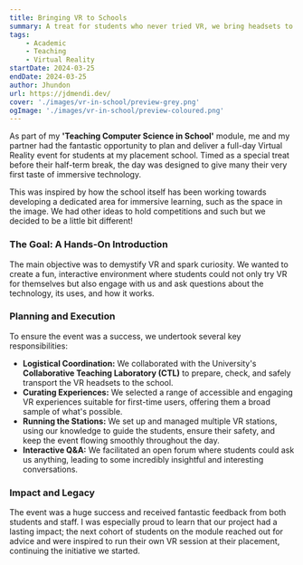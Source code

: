 ```yaml
---
title: Bringing VR to Schools
summary: A treat for students who never tried VR, we bring headsets to our placement!
tags:
    - Academic
    - Teaching
    - Virtual Reality
startDate: 2024-03-25
endDate: 2024-03-25
author: Jhundon
url: https://jdmendi.dev/
cover: './images/vr-in-school/preview-grey.png'
ogImage: './images/vr-in-school/preview-coloured.png'
---
```


As part of my **'Teaching Computer Science in School'** module, me and my partner had the fantastic opportunity to plan and deliver a full-day Virtual Reality event for students at my placement school. Timed as a special treat before their half-term break, the day was designed to give many their very first taste of immersive technology.

This was inspired by how the school itself has been working towards developing a dedicated area for immersive learning, such as the space in the image. We had other ideas to hold competitions and such but we decided to be a little bit different!

### The Goal: A Hands-On Introduction

The main objective was to demystify VR and spark curiosity. We wanted to create a fun, interactive environment where students could not only try VR for themselves but also engage with us and ask questions about the technology, its uses, and how it works.

### Planning and Execution

To ensure the event was a success, we undertook several key responsibilities:

* **Logistical Coordination:** We collaborated with the University's **Collaborative Teaching Laboratory (CTL)** to prepare, check, and safely transport the VR headsets to the school.
* **Curating Experiences:** We selected a range of accessible and engaging VR experiences suitable for first-time users, offering them a broad sample of what's possible.
* **Running the Stations:** We set up and managed multiple VR stations, using our knowledge to guide the students, ensure their safety, and keep the event flowing smoothly throughout the day.
* **Interactive Q&A:** We facilitated an open forum where students could ask us anything, leading to some incredibly insightful and interesting conversations.

### Impact and Legacy

The event was a huge success and received fantastic feedback from both students and staff. I was especially proud to learn that our project had a lasting impact; the next cohort of students on the module reached out for advice and were inspired to run their own VR session at their placement, continuing the initiative we started.